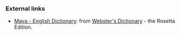 === External links ===
*[http://www.websters-online-dictionary.org/definition/Maya-english/ Maya - English Dictionary]: from [http://www.websters-online-dictionary.org/ Webster's Dictionary] - the Rosetta Edition.